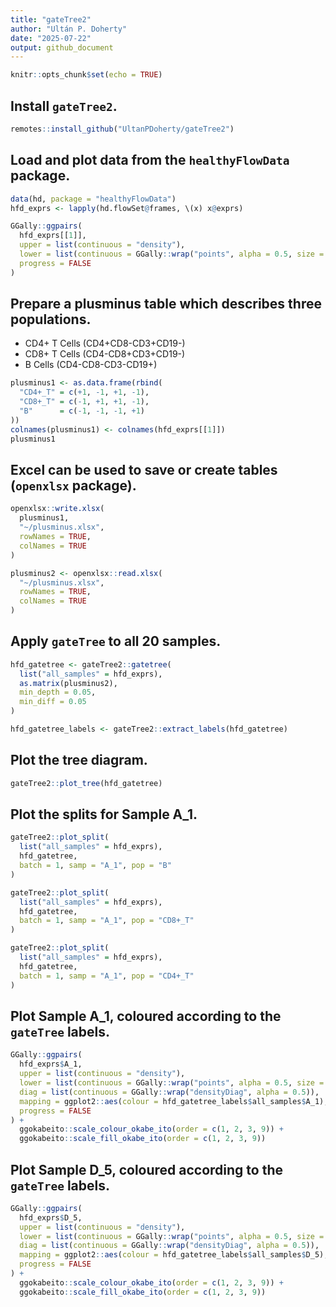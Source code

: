 ```yaml
---
title: "gateTree2"
author: "Ultán P. Doherty"
date: "2025-07-22"
output: github_document
---
```


```r
knitr::opts_chunk$set(echo = TRUE)
```

## Install `gateTree2`.
```r
remotes::install_github("UltanPDoherty/gateTree2")
```

## Load and plot data from the `healthyFlowData` package.
```r
data(hd, package = "healthyFlowData")
hfd_exprs <- lapply(hd.flowSet@frames, \(x) x@exprs)

GGally::ggpairs(
  hfd_exprs[[1]],
  upper = list(continuous = "density"),
  lower = list(continuous = GGally::wrap("points", alpha = 0.5, size = 1)),
  progress = FALSE
)
```

## Prepare a plusminus table which describes three populations.

* CD4+ T Cells (CD4+CD8-CD3+CD19-)
* CD8+ T Cells (CD4-CD8+CD3+CD19-)
* B Cells      (CD4-CD8-CD3-CD19+)

```r
plusminus1 <- as.data.frame(rbind(
  "CD4+_T" = c(+1, -1, +1, -1),
  "CD8+_T" = c(-1, +1, +1, -1),
  "B"      = c(-1, -1, -1, +1)
))
colnames(plusminus1) <- colnames(hfd_exprs[[1]])
plusminus1
```

## Excel can be used to save or create tables (`openxlsx` package).
```r
openxlsx::write.xlsx(
  plusminus1,
  "~/plusminus.xlsx",
  rowNames = TRUE,
  colNames = TRUE
)

plusminus2 <- openxlsx::read.xlsx(
  "~/plusminus.xlsx",
  rowNames = TRUE,
  colNames = TRUE
)
```

## Apply `gateTree` to all 20 samples.
```r
hfd_gatetree <- gateTree2::gatetree(
  list("all_samples" = hfd_exprs),
  as.matrix(plusminus2),
  min_depth = 0.05,
  min_diff = 0.05
)

hfd_gatetree_labels <- gateTree2::extract_labels(hfd_gatetree)
```

## Plot the tree diagram.
```r
gateTree2::plot_tree(hfd_gatetree)
```

## Plot the splits for Sample A_1.
```r
gateTree2::plot_split(
  list("all_samples" = hfd_exprs),
  hfd_gatetree,
  batch = 1, samp = "A_1", pop = "B"
)

gateTree2::plot_split(
  list("all_samples" = hfd_exprs),
  hfd_gatetree,
  batch = 1, samp = "A_1", pop = "CD8+_T"
)

gateTree2::plot_split(
  list("all_samples" = hfd_exprs),
  hfd_gatetree,
  batch = 1, samp = "A_1", pop = "CD4+_T"
)
```

## Plot Sample A_1, coloured according to the `gateTree` labels.
```r
GGally::ggpairs(
  hfd_exprs$A_1,
  upper = list(continuous = "density"),
  lower = list(continuous = GGally::wrap("points", alpha = 0.5, size = 1)),
  diag = list(continuous = GGally::wrap("densityDiag", alpha = 0.5)),
  mapping = ggplot2::aes(colour = hfd_gatetree_labels$all_samples$A_1),
  progress = FALSE
) +
  ggokabeito::scale_colour_okabe_ito(order = c(1, 2, 3, 9)) +
  ggokabeito::scale_fill_okabe_ito(order = c(1, 2, 3, 9))
```

## Plot Sample D_5, coloured according to the `gateTree` labels.
```r
GGally::ggpairs(
  hfd_exprs$D_5,
  upper = list(continuous = "density"),
  lower = list(continuous = GGally::wrap("points", alpha = 0.5, size = 1)),
  diag = list(continuous = GGally::wrap("densityDiag", alpha = 0.5)),
  mapping = ggplot2::aes(colour = hfd_gatetree_labels$all_samples$D_5),
  progress = FALSE
) +
  ggokabeito::scale_colour_okabe_ito(order = c(1, 2, 3, 9)) +
  ggokabeito::scale_fill_okabe_ito(order = c(1, 2, 3, 9))
```
